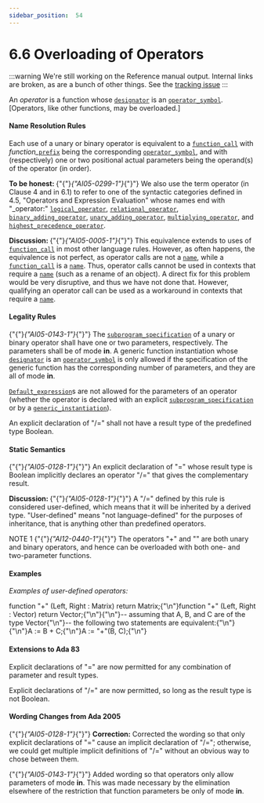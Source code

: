 ---
sidebar_position:  54
---

# 6.6 Overloading of Operators

:::warning
We're still working on the Reference manual output.  Internal links are broken,
as are a bunch of other things.
See the [tracking issue](https://github.com/ada-lang-io/ada-lang-io/issues/20)
:::


<p>An <em>operator</em> is a function whose <code><a href="../AA-6/AA-6.1#S0199">designator</a></code> is an <code><a href="../AA-6/AA-6.1#S0202">operator_symbol</a></code>. [Operators, like other functions, may be overloaded.] </p>

#### Name Resolution Rules

<p>Each use of a unary or binary operator is equivalent to a <code><a href="../AA-6/AA-6.4#S0218">function_call</a></code> with <em>function_</em><code><a href="../AA-4/AA-4.1#S0093">prefix</a></code> being the corresponding <code><a href="../AA-6/AA-6.1#S0202">operator_symbol</a></code>, and with (respectively) one or two positional actual parameters being the operand(s) of the operator (in order). </p>
<Admonition type="note">
<p><strong>To be honest: </strong>{"{"}<em>{"AI05-0299-1"}</em>{"}"} We also use the term operator (in Clause 4 and in 6.1) to refer to one of the syntactic categories defined in 4.5, "Operators and Expression Evaluation" whose names end with "_operator:" <code><a href="../AA-4/AA-4.5#S0142">logical_operator</a></code>, <code><a href="../AA-4/AA-4.5#S0143">relational_operator</a></code>, <code><a href="../AA-4/AA-4.5#S0144">binary_adding_operator</a></code>, <code><a href="../AA-4/AA-4.5#S0145">unary_adding_operator</a></code>, <code><a href="../AA-4/AA-4.5#S0146">multiplying_operator</a></code>, and <code><a href="../AA-4/AA-4.5#S0147">highest_precedence_operator</a></code>. </p></Admonition>

<Admonition type="note">
<p><strong>Discussion: </strong>{"{"}<em>{"AI05-0005-1"}</em>{"}"} This equivalence extends to uses of <code><a href="../AA-6/AA-6.4#S0218">function_call</a></code> in most other language rules. However, as often happens, the equivalence is not perfect, as operator calls are not a <code><a href="../AA-4/AA-4.1#S0091">name</a></code>, while a <code><a href="../AA-6/AA-6.4#S0218">function_call</a></code> is a <code><a href="../AA-4/AA-4.1#S0091">name</a></code>. Thus, operator calls cannot be used in contexts that require a <code><a href="../AA-4/AA-4.1#S0091">name</a></code> (such as a rename of an object). A direct fix for this problem would be very disruptive, and thus we have not done that. However, qualifying an operator call can be used as a workaround in contexts that require a <code><a href="../AA-4/AA-4.1#S0091">name</a></code>. </p></Admonition>


#### Legality Rules

<p>{"{"}<em>{"AI05-0143-1"}</em>{"}"} The <code><a href="../AA-6/AA-6.1#S0196">subprogram_specification</a></code> of a unary or binary operator shall have one or two parameters, respectively. The parameters shall be of mode <strong>in</strong>. A generic function instantiation whose <code><a href="../AA-6/AA-6.1#S0199">designator</a></code> is an <code><a href="../AA-6/AA-6.1#S0202">operator_symbol</a></code> is only allowed if the specification of the generic function has the corresponding number of parameters, and they are all of mode <strong>in</strong>.</p>
<p><code><a href="../AA-3/AA-3.7#S0063">Default_expression</a></code>s are not allowed for the parameters of an operator (whether the operator is declared with an explicit <code><a href="../AA-6/AA-6.1#S0196">subprogram_specification</a></code> or by a <code><a href="../AA-12/AA-12.3#S0315">generic_instantiation</a></code>).</p>
<p>An explicit declaration of "/=" shall not have a result type of the predefined type Boolean. </p>

#### Static Semantics

<p>{"{"}<em>{"AI05-0128-1"}</em>{"}"} An explicit declaration of "=" whose result type is Boolean implicitly declares an operator "/=" that gives the complementary result. </p>
<Admonition type="note">
<p><strong>Discussion: </strong>{"{"}<em>{"AI05-0128-1"}</em>{"}"} A "/=" defined by this rule is considered user-defined, which means that it will be inherited by a derived type. "User-defined" means "not language-defined" for the purposes of inheritance, that is anything other than predefined operators. </p></Admonition>

<Admonition type="note">
<p>NOTE 1   {"{"}<em>{"AI12-0440-1"}</em>{"}"} The operators "+" and "" are both unary and binary operators, and hence can be overloaded with both one- and two-parameter functions. </p></Admonition>


#### Examples

<p><em>Examples of user-defined operators:</em> </p>
<CodeBlock>
function "+" (Left, Right : Matrix) return Matrix;{"\n"}function "+" (Left, Right : Vector) return Vector;{"\n"}{"\n"}--  assuming that A, B, and C are of the type Vector{"\n"}--  the following two statements are equivalent:{"\n"}{"\n"}A := B + C;{"\n"}A := "+"(B, C);{"\n"}
</CodeBlock>


#### Extensions to Ada 83

<Admonition type="note">
<p>Explicit declarations of "=" are now permitted for any combination of parameter and result types.</p></Admonition>

<Admonition type="note">
<p>Explicit declarations of "/=" are now permitted, so long as the result type is not Boolean. </p></Admonition>


#### Wording Changes from Ada 2005

<Admonition type="note">
<p>{"{"}<em>{"AI05-0128-1"}</em>{"}"} <strong>Correction:</strong> Corrected the wording so that only explicit declarations of "=" cause an implicit declaration of "/="; otherwise, we could get multiple implicit definitions of "/=" without an obvious way to chose between them.</p></Admonition>

<Admonition type="note">
<p>{"{"}<em>{"AI05-0143-1"}</em>{"}"} Added wording so that operators only allow parameters of mode <strong>in</strong>. This was made necessary by the elimination elsewhere of the restriction that function parameters be only of mode <strong>in</strong>. </p></Admonition>

